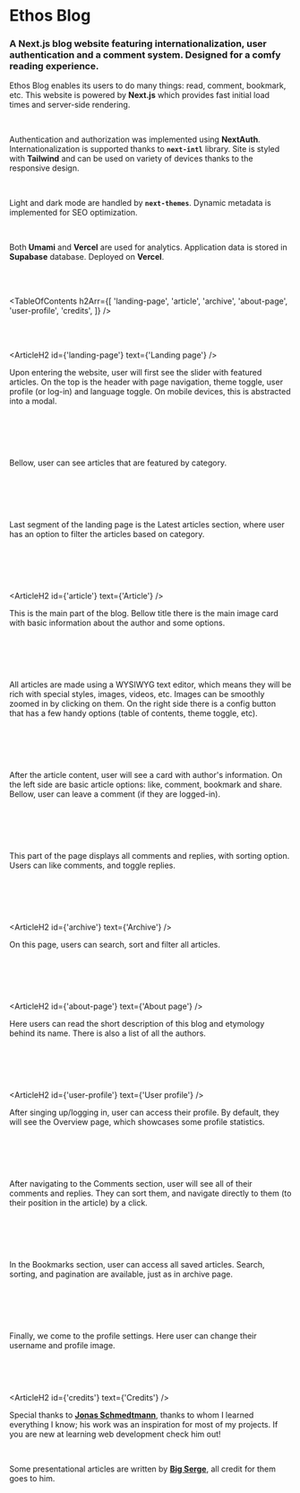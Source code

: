


# Ethos Blog

### A Next.js blog website featuring internationalization, user authentication and a comment system. Designed for a comfy reading experience.

<HeroImage image={EthosImg} title="Ethos Blog" />

Ethos Blog enables its users to do many things: read, comment, bookmark, etc. This website is powered by **Next.js** which provides fast initial load times and server-side rendering.

<br />

Authentication and authorization was implemented using **NextAuth**. Internationalization is supported thanks to **`next-intl`** library. Site is styled with **Tailwind** and can be used on variety of devices thanks to the responsive design.

<br />

Light and dark mode are handled by **`next-themes`**. Dynamic metadata is implemented for SEO optimization.

<br />

Both **Umami** and **Vercel** are used for analytics. Application data is stored in **Supabase** database. Deployed on **Vercel**.

<br />
<br />

<TableOfContents
   h2Arr={[
      'landing-page',
      'article',
      'archive',
      'about-page',
      'user-profile',
      'credits',
   ]}
/>

<br />
<br />

<ArticleH2 id={'landing-page'} text={'Landing page'} />

Upon entering the website, user will first see the slider with featured articles. On the top is the header with page navigation, theme toggle, user profile (or log-in) and language toggle. On mobile devices, this is abstracted into a modal.

<br />

<ArticleImage
   image={EthosImg0}
   imageMobile={EthosMobileImg0}
   alt="Landing page"
   isResponsive={true}
/>

<br />
<br />

Bellow, user can see articles that are featured by category.

<br />

<ArticleImage
   image={EthosImg1}
   imageMobile={EthosMobileImg1}
   alt="Tag features"
   isResponsive={true}
/>

<br />
<br />

Last segment of the landing page is the Latest articles section, where user has an option to filter the articles based on category.

<br />

<ArticleImage
   image={EthosImg2}
   imageMobile={EthosMobileImg2}
   alt="Latest articles"
   isResponsive={true}
/>

<br />
<br />

<ArticleH2 id={'article'} text={'Article'} />

This is the main part of the blog. Bellow title there is the main image card with basic information about the author and some options.

<br />

<ArticleImage
   image={EthosImg3}
   imageMobile={EthosMobileImg3}
   alt="Article"
   isResponsive={true}
/>

<br />
<br />

All articles are made using a WYSIWYG text editor, which means they will be rich with special styles, images, videos, etc. Images can be smoothly zoomed in by clicking on them. On the right side there is a config button that has a few handy options (table of contents, theme toggle, etc).

<br />

<ArticleImage
   image={EthosImg4}
   imageMobile={EthosMobileImg4}
   alt="Article options"
   isResponsive={true}
/>

<br />
<br />

After the article content, user will see a card with author's information. On the left side are basic article options: like, comment, bookmark and share. Bellow, user can leave a comment (if they are logged-in).

<br />

<ArticleImage
   image={EthosImg5}
   imageMobile={EthosMobileImg5}
   alt="Article options"
   isResponsive={true}
/>

<br />
<br />

This part of the page displays all comments and replies, with sorting option. Users can like comments, and toggle replies.

<br />

<ArticleImage
   image={EthosImg6}
   imageMobile={EthosMobileImg6}
   alt="Comments"
   isResponsive={true}
/>

<br />
<br />

<ArticleH2 id={'archive'} text={'Archive'} />

On this page, users can search, sort and filter all articles.

<br />

<ArticleImage
   image={EthosImg7}
   imageMobile={EthosMobileImg7}
   alt="Archive"
   isResponsive={true}
/>

<br />
<br />

<ArticleH2 id={'about-page'} text={'About page'} />

Here users can read the short description of this blog and etymology behind its name. There is also a list of all the authors.

<br />

<ArticleImage
   image={EthosImg8}
   imageMobile={EthosMobileImg8}
   alt="About page"
   isResponsive={true}
/>

<br />
<br />

<ArticleH2 id={'user-profile'} text={'User profile'} />

After singing up/logging in, user can access their profile. By default, they will see the Overview page, which showcases some profile statistics.

<br />

<ArticleImage
   image={EthosImg9}
   imageMobile={EthosMobileImg9}
   alt="Profile overview"
   isResponsive={true}
/>

<br />
<br />

After navigating to the Comments section, user will see all of their comments and replies. They can sort them, and navigate directly to them (to their position in the article) by a click.

<br />

<ArticleImage
   image={EthosImg10}
   imageMobile={EthosMobileImg10}
   alt="User's comments"
   isResponsive={true}
/>

<br />
<br />

In the Bookmarks section, user can access all saved articles. Search, sorting, and pagination are available, just as in archive page.

<br />

<ArticleImage
   image={EthosImg11}
   imageMobile={EthosMobileImg11}
   alt="Bookmarks"
   isResponsive={true}
/>

<br />
<br />

Finally, we come to the profile settings. Here user can change their username and profile image.

<br />

<ArticleImage
   image={EthosImg12}
   imageMobile={EthosMobileImg12}
   alt="Profile settings"
   isResponsive={true}
/>

<br />

<ArticleH2 id={'credits'} text={'Credits'} />

Special thanks to **[Jonas Schmedtmann](https://www.udemy.com/user/jonasschmedtmann/)**, thanks to whom I learned everything I know; his work was an inspiration for most of my projects. If you are new at learning web development check him out!

<br />

Some presentational articles are written by **[Big Serge](https://substack.com/@bigserge)**, all credit for them goes to him.
